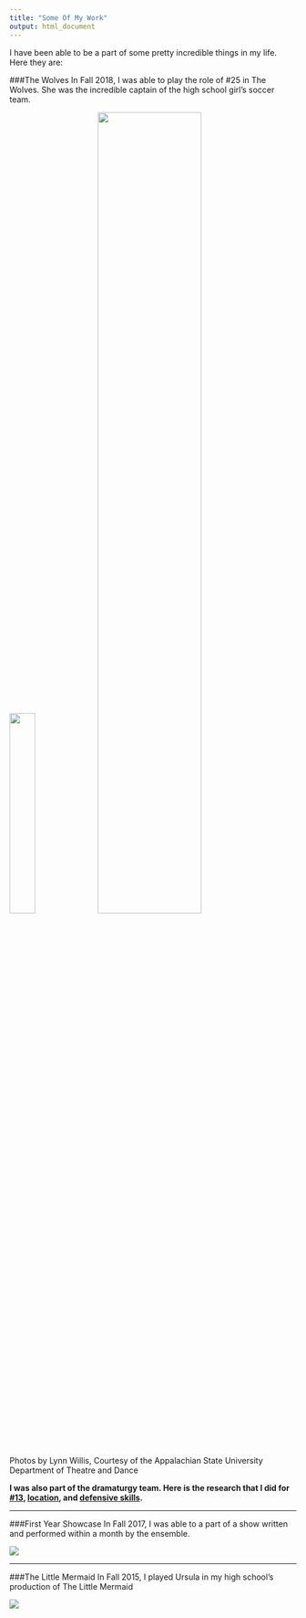 ```yaml
---
title: "Some Of My Work"
output: html_document
---
```


I have been able to be a part of some pretty incredible things in my life. Here they are:

###The Wolves
In Fall 2018, I was able to play the role of #25 in The Wolves. She was the incredible captain of the high school girl's soccer team.

![](https://lh3.googleusercontent.com/urungc_jDsTdn_iu3JTxtgIyjoIwhmBwGZDce0GzZd6699swguggJYPWkp0ZDB03xuHvLqOei-rdEyC9vt6tWfw0f4P2ifHrWTp1nLPCQEtrQhrfmDBFTWgLdDdPQvMNDisPPWu9vNHwAseZSWWQd9F7f21V2A7_j2XWVI9-e_SR3rDWNh6ueDx8XSml2Dopr1cSvrT0u1ktDlCjPjR89oY0OT-BXIHa5qUvEQNFxUO95vpNSouHWFD2TVlcukQu8dCHMMaA0WkjbpqNTd_oucRzqKujydhtKmQKHyzVDQbm7Ys_1Yzze7inSKfHb-jRmzUFsp69VNJy3Uve0_1dh1zxfTFnJkocCOsLfcCbdk9eN-ibXbq8q1oKQeMzZigIrFCVEzXD5IaTXMCLxItjVBhFsZm2JZ7HSxcBZAW-8kRhaUTgWypwcF0rvP551p2ZdJNlOiEFJEYNJnjnARyAcEgcdtXJD56t9ame1_rbRdlwBKgqES1utsw8ICli1MLcOGrM9eS8oWIoi5R7Wc84v8Kts67bDTJsnYP2G5qkfJ7aCUnZenbX_Ry7x3zA8nUwtxe74iVZGfqA6Z0FVByUhbeBciCz_PHR61ZwCAAdIp7Ced9c1oE48w8ymVpxd479Tl4W0XuAtiw4V96wsfXDYG2hYiPQX0o=w612-h915-no){width=30%}
![](https://lh3.googleusercontent.com/mSoDa05PCx_sydhCnFORRr_wfUFW7UUebxiHANyeUAJw7aprDtWEe2ouD_Pbv24o83bkC6PtkQ8KnfeyQjZ-v480lTLkobvQVQ4f8_Bu2jnFwdP8xzXejEC9ory1FqFwu_mqnefEE1qgr-dwS4HWKuxtrrp7PrXP6Gu8Dv8DPcaP0Xh7VJqV68mI5kBw-qDJ1-BmLNyXbaKS_bnFuGJPJyYANFlw0boECsKNEk-b4jA5hmhf4fqI2Y2UhnE61N9qLnODVh25Ggp3xcMdk15PVogk4UGcmkFIjF6O6mVDg7XoFb9ANqfByoIfQj-md3NWgEV01LMi2q-kyMlAMSi0wT0utEZlFEL72UnXNHT5_1LUpvAJ1amOJnm0_Okvhq8YCeuGa7-zWhZfQZMspr0y-tySwLSzqKVuKEBcE2bS6Acza492ZHoAY0bPqavFs6nJuYyT8AXRCMTTI4d9ByznhH05A3bP77HG7bwkjs7iRhGYsHtJ-XX07mLXz8AgJPt0lFonB9h9XKMakjgmUBJfOWZrfrimxpfpxRnmitjiuSqamqNzBvX26HL7tt_70wQndHXTyoJvC2FmO-pQoakumHc8AVoZmthC0bvH574FDzzGj4mJBi4c55KfazxbEzqeTcl27SJ_Q9eIor7qpRXeYIuqwOv3yqI=w1221-h915-no){width=60%}

Photos by Lynn Willis, Courtesy of the Appalachian State University Department of Theatre and Dance

**I was also part of the dramaturgy team. Here is the research that I did for [#13](https://docs.google.com/document/d/19UgWXsvDI6ktYSjsXA267j7iMUQ_k5Nqks4kOAKPWws/edit?usp=sharing), [location](https://docs.google.com/document/d/1AOiTXYKdYrQU-p0gtSDHfZmg0c1UhWvY6fvFC8d4Nbc/edit?usp=sharing), and [defensive skills](https://docs.google.com/document/d/1aDAAEnuZV_59mZuGgHqYaMnY0rgje3KW-O1b7L5sxMc/edit?usp=sharing).**

***
###First Year Showcase
In Fall 2017, I was able to a part of a show written and performed within a month by the ensemble.

![](https://lh3.googleusercontent.com/a8JSvpdeXtXkmMh0YJqSLdqaBNz9y6jnQzKFCAkgdfduU2O7m-J0Yzq0ALL7BdjiSSk7_wKrypDsBb5JsX_zv-ON9LZYUENSomn4eNL0UuD1C4FC0lnbUGs13zOENAvx01LxTl4gbTQZnkvc8UVpskKTLKlcfQRx6j6S0jWOq1aW77PE2djXEAQUNPSzEzls76GcaZSWltlZ8L3ZRUNf9f32FsLtlC_oQfhtx5aUkFw5w5e01GvBEXoCd5o8yzuZ7Jx6ZNIjcMNgGImWOFf9u4tiBZdjDThmYYOOcjHrabdp23L7SXcIUeI0vX6M4TxGG4B38m9Gnoc6Vscg1RjyEyv8hEo0VRvaIW3l221zOlPYu9p8onK0LOJtpdoRsAhlxvzv6ObxTHq1-25pwIZOC0nxBSorfvol7b-oWLzTmo8xea7tVidqMWe5mcyQoR-pxyArcuN8zmNKpnpKYexmEXAA8lLAr0edxMCd9JmlFozYSlk6d6QE68qOH4Wp8L0NAzctbKh-AQTe4G7f-EZqUt5n6q4rAZ9uvsuCoDahn7L5OgYhJgBWgKAzyyskNmU_rfQJTEd-pjLEaiZwyl3GncR6SdmrDe8qo1tvCvl7tYkc-2LLfELh1X6d7RoZWIsQl9PZEmPjx5u5vFt5Wau9v-djnP67uMw=w1221-h915-no)


***
###The Little Mermaid
In Fall 2015, I played Ursula in my high school's production of The Little Mermaid

![](https://lh3.googleusercontent.com/z6jcT5ZXaKvJhXqXOFt_3lYTBsS8jBntWw9M9-jm6yGRvErP_h2lBwO88mxDg9q-c0ZTIe6o7cTnktqF6eHLf8L0mrGjj20IHujbwPzDTUHcH72GJCCRP1hlgLUd_3LXDrq7tmNs0FsTA3IQWYKzLrny3WSM1lhjsCjiZwQGjaEbXw0rAdQ-CHFB50HL8b2k1YY2PzXW2GQFPmx_rKm15fYwLiN9_A_k5zP5bKbUomp-Eyf2fH6RLspvSE9bC16ysIHCV9vFy-lgrs5Kdi6StgLGpj810HvShdynCoE1iGeaeLdzJlvN2UoBEkKNXQ2sdCIJLDVQoxRY5F2A-1v0udDMpbuyFwvyg-cI3LdmrkTNfiFdGYhUWn16RuQGtCUCEWTDKuJnQMMtgFUpzOqH-8B26iBMkWdtRy2YHAmYEQnDeCOMaJe8815N8YXPlgZjA8xesPFrfv_UuYVH-NUapR9SlrRA2ID-ZN40loJsYhJ5hz0mAN8MhgZ_VO95w6wB3-LHeOBqmwmAhLRanin6AhcOo4kEo49NehZ2Qtn1DiMKW_PZ3PU3rEgXT7bipGwbFAXIrncdZoLFWwhHkY1mmbGxSBPuct6mHLD0s4Wzlt7l3JZ7c1_M2mjcSQcIJiicgVPGMAfrrMpsS2AuUbsrKR_IYYwurLQ=w904-h672-no)